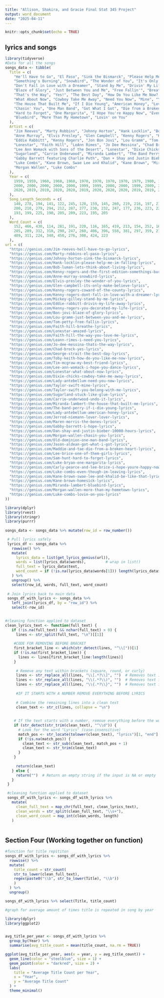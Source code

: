 ```yaml
---
title: "Allison, Shakira, and Gracie Final Stat 345 Project"
output: word_document
date: "2025-04-11"
---
```


```r
knitr::opts_chunk$set(echo = TRUE)
```

## lyrics and songs 

```r
library(tidyverse)
#Data for all the songs
songs_data <- tibble(
  Title = c(
    "He'll Have to Go", "El Paso", "Sink the Bismarck", "Please Help Me, I'm Falling", "Let's Think About Living",
    "Something's Burning", "Snowbird", "The Wonder of You", "It's Only Make Believe", "Coward of the County",
    "Don't Fall in Love with a Dreamer", "Stand by Me", "Drivin' My Life Away", "You Decorated My Life",
    "Blaze of Glory", "Just Between You and Me", "Free Fallin'", "Breathe", "Amazed", "The Way You Love Me", "I Need You",
    "That's the Way", "Yes!", "The Best Day", "How Do You Like Me Now?!", "My Best Friend", "I Hope You Dance",
    "What About Now", "Cowboy Take Me Away", "Need You Now", "Mine", "You Belong with Me", "Stuck Like Glue", "Undo It",
    "The House That Built Me", "If I Die Young", "American Honey", "Lover, Lover", "The Bones", "I Hope", "10,000 Hours",
    "Chasin' You", "One Man Band", "Got What I Got", "Die from a Broken Heart", "One of Them Girls",
    "Hard to Forget", "One Margarita", "I Hope You're Happy Now", "Even Though I'm Leaving", "Be Like That", "Homesick",
    "Bluebird", "More Than My Hometown", "Lovin' on You"
  ),
  Artist = c(
    "Jim Reeves", "Marty Robbins", "Johnny Horton", "Hank Locklin", "Bob Luman", "Kenny Rogers & The First Edition",
    "Anne Murray", "Elvis Presley", "Glen Campbell", "Kenny Rogers", "Kenny Rogers & Kim Carnes", "Mickey Gilley",
    "Eddie Rabbitt", "Kenny Rogers", "Jon Bon Jovi", "Lou Gramm", "Tom Petty", "Faith Hill",
    "Lonestar", "Faith Hill", "LeAnn Rimes", "Jo Dee Messina", "Chad Brock", "George Strait", "Toby Keith", "Tim McGraw",
    "Lee Ann Womack with Sons of the Desert", "Lonestar", "Dixie Chicks", "Lady Antebellum", "Taylor Swift", "Taylor Swift",
    "Sugarland", "Carrie Underwood", "Miranda Lambert", "The Band Perry", "Lady Antebellum", "Jerrod Niemann", "Maren Morris",
    "Gabby Barrett featuring Charlie Puth", "Dan + Shay and Justin Bieber", "Morgan Wallen", "Old Dominion", "Jason Aldean", "Maddie & Tae", "Lee Brice", "Sam Hunt", "Luke Bryan", "Carly Pearce and Lee Brice",
    "Luke Combs", "Kane Brown, Swae Lee and Khalid", "Kane Brown", "Miranda Lambert",
    "Morgan Wallen", "Luke Combs"
  ),
  Year = c(
    1959, 1959, 1960, 1960, 1960, 1970, 1970, 1970, 1970, 1979, 1980, 1980, 1980, 1979, 1990, 1989, 1989, 1999, 1999,
    2000, 2000, 2000, 2000, 2000, 1999, 1999, 2000, 2000, 1999, 2009, 2010, 2008, 2010, 2010, 2010, 2010, 2010, 2010, 2019,
    2020, 2019, 2019, 2020, 2020, 2019, 2020, 2020, 2020, 2019, 2019, 2020, 2019, 2019, 2020, 2020
  ),
  Song_Length_Seconds = c(
    140, 278, 194, 141, 122, 245, 128, 159, 145, 260, 219, 216, 197, 218, 335, 296, 254, 249, 240, 187, 228, 200, 203,
    200, 210, 279, 294, 212, 287, 277, 230, 232, 247, 177, 236, 223, 224, 198, 197, 210, 167, 205, 188, 198, 223, 178,
    193, 199, 225, 190, 205, 209, 223, 195, 205
  ),
  Word_Count = c(
    152, 466, 430, 114, 281, 191, 220, 116, 165, 419, 213, 154, 252, 161, 368, 271, 176, 254, 256, 306, 198, 467, 262,
    285, 289, 312, 318, 298, 247, 260, 406, 396, 558, 381, 297, 359, 216, 361, 326, 470, 304, 323, 315, 261, 294, 365,
    409, 311, 224, 340, 450, 276, 308, 424, 223
  ),
url = c(
  "https://genius.com/Jim-reeves-hell-have-to-go-lyrics",
  "https://genius.com/Marty-robbins-el-paso-lyrics",
  "https://genius.com/Johnny-horton-sink-the-bismarck-lyrics",
  "https://genius.com/Hank-locklin-please-help-me-im-falling-lyrics",
  "https://genius.com/Bob-luman-lets-think-about-living-lyrics",
  "https://genius.com/Kenny-rogers-and-the-first-edition-somethings-burning-lyrics",
  "https://genius.com/Anne-murray-snowbird-lyrics",
  "https://genius.com/Elvis-presley-the-wonder-of-you-lyrics",
  "https://genius.com/Glen-campbell-its-only-make-believe-lyrics",
  "https://genius.com/Kenny-rogers-coward-of-the-county-lyrics",
  "https://genius.com/Kenny-rogers-dont-fall-in-love-with-a-dreamer-lyrics",
  "https://genius.com/Mickey-gilley-stand-by-me-lyrics",
  "https://genius.com/Eddie-rabbitt-drivin-my-life-away-lyrics",
  "https://genius.com/Kenny-rogers-you-decorated-my-life-lyrics",
  "https://genius.com/Bon-jovi-blaze-of-glory-lyrics",
  "https://genius.com/Lou-gramm-just-between-you-and-me-lyrics",
  "https://genius.com/Tom-petty-free-fallin-lyrics",
  "https://genius.com/Faith-hill-breathe-lyrics",
  "https://genius.com/Lonestar-amazed-lyrics",
  "https://genius.com/Faith-hill-the-way-you-love-me-lyrics",
  "https://genius.com/Leann-rimes-i-need-you-lyrics",
  "https://genius.com/Jo-dee-messina-thats-the-way-lyrics",
  "https://genius.com/Chad-brock-yes-lyrics",
  "https://genius.com/George-strait-the-best-day-lyrics",
  "https://genius.com/Toby-keith-how-do-you-like-me-now-lyrics",
  "https://genius.com/Tim-mcgraw-my-best-friend-lyrics",
  "https://genius.com/Lee-ann-womack-i-hope-you-dance-lyrics",
  "https://genius.com/Lonestar-what-about-now-lyrics",
  "https://genius.com/Dixie-chicks-cowboy-take-me-away-lyrics",
  "https://genius.com/Lady-antebellum-need-you-now-lyrics",
  "https://genius.com/Taylor-swift-mine-lyrics",
  "https://genius.com/Taylor-swift-you-belong-with-me-lyrics",
  "https://genius.com/Sugarland-stuck-like-glue-lyrics",
  "https://genius.com/Carrie-underwood-undo-it-lyrics",
  "https://genius.com/Miranda-lambert-the-house-that-built-me-lyrics",
  "https://genius.com/The-band-perry-if-i-die-young-lyrics",
  "https://genius.com/Lady-antebellum-american-honey-lyrics",
  "https://genius.com/Jerrod-niemann-lover-lover-lyrics",
  "https://genius.com/Maren-morris-the-bones-lyrics",
  "https://genius.com/Gabby-barrett-i-hope-lyrics",
  "https://genius.com/Dan-shay-and-justin-bieber-10000-hours-lyrics",
  "https://genius.com/Morgan-wallen-chasin-you-lyrics",
  "https://genius.com/Old-dominion-one-man-band-lyrics",
  "https://genius.com/Jason-aldean-got-what-i-got-lyrics",
  "https://genius.com/Maddie-and-tae-die-from-a-broken-heart-lyrics",
  "https://genius.com/Lee-brice-one-of-them-girls-lyrics",
  "https://genius.com/Sam-hunt-hard-to-forget-lyrics",
  "https://genius.com/Luke-bryan-one-margarita-lyrics",
  "https://genius.com/Carly-pearce-and-lee-brice-i-hope-youre-happy-now-lyrics",
  "https://genius.com/Luke-combs-even-though-im-leaving-lyrics",
  "https://genius.com/Kane-brown-swae-lee-and-khalid-be-like-that-lyrics",
  "https://genius.com/Kane-brown-homesick-lyrics",
  "https://genius.com/Miranda-lambert-bluebird-lyrics",
  "https://genius.com/Morgan-wallen-more-than-my-hometown-lyrics",
  "https://genius.com/Luke-combs-lovin-on-you-lyrics"
))
```


```r
library(dplyr)
library(rvest)
library(stringr)
library(purrr)
 
songs_data <- songs_data %>% mutate(row_id = row_number())

 # Pull lyrics safely
 lyrics_df <- songs_data %>%
   rowwise() %>%
   mutate(
     lyrics_data = list(get_lyrics_genius(url)),
     words = list(lyrics_data$words),         # wrap in list()
     full_text = lyrics_data$text,
     word_count = if (!is.na(lyrics_data$words[1])) length(lyrics_data$words) else NA
   ) %>%
   ungroup() %>%
   select(row_id, words, full_text, word_count)
 
 # Join lyrics back to main data
 songs_df_with_lyrics <- songs_data %>%
   left_join(lyrics_df, by = "row_id") %>%
   select(-row_id)
 
```

```r
#cleaning function applied to dataset
clean_lyrics_text <- function(full_text) {
   if (!is.na(full_text) && nchar(full_text) > 0) {
     lines <- str_split(full_text, "\n")[[1]]
     
    #CODE FOR REMOVING BEFORE BRACKET
    first_bracket_line <- which(str_detect(lines, "^\\["))[1]
    if (!is.na(first_bracket_line)) {
      lines <- lines[first_bracket_line:length(lines)]
    }
     
     # Remove any text within brackets (square, round, or curly)
     lines <- str_replace_all(lines, "\\[.*?\\]", "")  # Removes text in square brackets
     lines <- str_replace_all(lines, "\\(.*?\\)", "")  # Removes text in round brackets
     lines <- str_replace_all(lines, "\\{.*?\\}", "")  # Removes text in curly brackets
     
     #IF IT STARTS WITH A NUMBER REMOVE EVERYTHING BEFORE LYRICS
     
     # Combine the remaining lines into a clean text
     clean_text <- str_c(lines, collapse = "\n")
     
     
    # If the text starts with a number, remove everything before the word "Lyrics"
    if (str_detect(str_trim(clean_text), "^\\d")) {
      # Look for the word "Lyrics" (case-insensitive)
      match_pos <- str_locate(tolower(clean_text), "lyrics")[1, "end"]
      if (!is.na(match_pos)) {
        clean_text <- str_sub(clean_text, match_pos + 1)
        clean_text <- str_trim(clean_text)
      }
    }
     
     return(clean_text)
   } else {
     return("")  # Return an empty string if the input is NA or empty
   }
 }

```


```r
 #cleaning function applied to dataset
 songs_df_with_lyrics <- songs_df_with_lyrics %>%
   mutate(
     clean_full_text = map_chr(full_text, clean_lyrics_text),  
     clean_words = str_split(clean_full_text, "\\s+"),
     clean_word_count = map_int(clean_words, length)
   )
 

```



## Section Four (Working together on function)

```r
#function for title repititon
songs_df_with_lyrics <- songs_df_with_lyrics %>%
  rowwise() %>%
  mutate(
    title_count = str_count(
    str_to_lower(clean_full_text), 
    regex(paste0("\\b", str_to_lower(Title), "\\b"))
    )
  ) %>%
  ungroup()

songs_df_with_lyrics %>% select(Title, title_count)

```


```r
#graph for average amount of times title is repeated in song by year

library(dplyr)
library(ggplot2)


avg_title_per_year <- songs_df_with_lyrics %>%
  group_by(Year) %>%
  summarise(avg_title_count = mean(title_count, na.rm = TRUE))

ggplot(avg_title_per_year, aes(x = year, y = avg_title_count)) +
  geom_line(color = "steelblue", size = 1) +
  geom_point(color = "darkred", size = 2) +
  labs(
    title = "Average Title Count per Year",
    x = "Year",
    y = "Average Title Count"
  ) +
  theme_minimal()




```

```r




```

